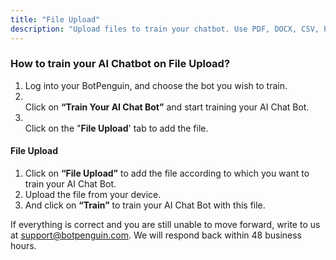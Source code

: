 ```yaml
---
title: "File Upload"
description: "Upload files to train your chatbot. Use PDF, DOCX, CSV, PPT and much more"
---
```


### **How to train your AI Chatbot on File Upload?**

1. Log into your BotPenguin, and choose the bot you wish to train.
2. \
   Click on **“Train Your AI Chat Bot”** and start training your AI Chat Bot.
3. \
   Click on the "**File Upload**' tab to add the file.

#### **File Upload**

1. Click on **“File Upload”** to add the file according to which you want to train your AI Chat Bot.
2. Upload the file from your device.
3. And click on **“Train”** to train your AI Chat Bot with this file.

If everything is correct and you are still unable to move forward, write to us at [support@botpenguin.com](mailto:support@botpenguin.com). We will respond back within 48 business hours.